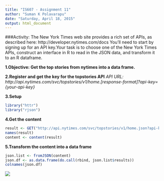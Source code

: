 ```yaml
---
title: "IS607 - Assignment 11"
author: "Suman K Polavarapu"
date: "Saturday, April 18, 2015"
output: html_document
---
```


###Activity: The New York Times web site provides a rich set of APIs, as described here: http://developer.nytimes.com/docs You'll need to start by signing up for an API key.Your task is to choose one of the New York Times APIs, construct an interface in R to read in the JSON data, and transform it to an R dataframe.


__1.Objective: Get the top stories from nytimes into a data frame.__


__2.Register and get the key for the topstories API__
_API URL: http://api.nytimes.com/svc/topstories/v1/home.[response-format]?api-key={your-api-key}_

__3.Setup__

```r
library("httr")
library("rjson")
```

__4.Get the content__

```r
result <- GET("http://api.nytimes.com/svc/topstories/v1/home.json?api-key=3263f9d73ef1b9a1bd4a66174b1e832f:14:71881873")
names(result)
content <- content(result)
```

__5.Transform the content into a data frame__
```r
json.list <- fromJSON(content)
json.df <- as.data.frame(do.call(rbind, json.list$results))
colnames(json.df)
```

![](top_stories_data_frame.PNG)